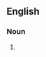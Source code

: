 ==English==

===Noun===
{{en-noun|head=[[strike]] [[breaking]]|-}}

#{{alternative spelling of|strikebreaking}}